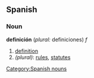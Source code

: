 ==Spanish==
[[Category:Spanish nouns]]
===Noun===
'''definición''' (''plural:'' definiciones) ''f''

#[[definition]]
#''(plural)'': [[rules]], [[statutes]]